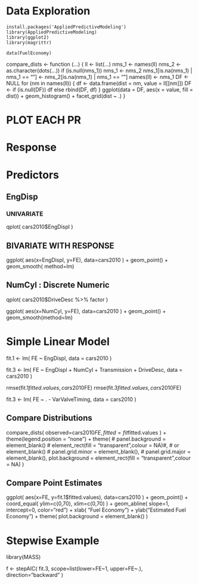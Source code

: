 # Data Exploration

    install.packages('AppliedPredictiveModeling')
    library(AppliedPredictiveModeling)
    library(ggplot2)
    library(magrittr)

    data(FuelEconomy)


compare_dists <- function (...) 
{
    ll <- list(...)
    nms_1 <- names(ll)
    nms_2 <- as.character(dots(...))
    if (is.null(nms_1)) 
        nms_1 <- nms_2
    nms_1[is.na(nms_1) | nms_1 == ""] <- nms_2[is.na(nms_1) | 
        nms_1 == ""]
    names(ll) <- nms_1
    DF <- NULL
    for (nm in names(ll)) {
        df <- data.frame(dist = nm, value = ll[[nm]])
        DF <- if (is.null(DF)) 
            df
        else rbind(DF, df)
    }
    ggplot(data = DF, aes(x = value, fill = dist)) + geom_histogram() + 
        facet_grid(dist ~ .)
}


# PLOT EACH PR

# Response


# Predictors

## EngDisp
### UNIVARIATE
qplot( cars2010$EngDispl )



## BIVARIATE WITH RESPONSE
ggplot( aes(x=EngDispl, y=FE), data=cars2010 ) +
  geom_point() +
  geom_smooth( method=lm)



## NumCyl : Discrete Numeric
qplot( cars2010$DriveDesc %>% factor )


ggplot( aes(x=NumCyl, y=FE), data=cars2010 ) +
  geom_point() +
  geom_smooth(method=lm)


# Simple Linear Model

fit.1 <- lm( FE ~ EngDispl, data = cars2010 )


fit.3 <- lm( FE ~ EngDispl + NumCyl + Transmission + DriveDesc, data = cars2010 )

rmse(fit.1$fitted.values, cars2010$FE)
rmse(fit.3$fitted.values, cars2010$FE)

fit.3 <- lm( FE ~ . - VarValveTiming, data = cars2010 )

## Compare Distributions
compare_dists( observed=cars2010$FE, fitted=fit$fitted.values ) +
  theme(legend.position = "none") +
  theme(
    # panel.background = element_blank() # element_rect(fill = "transparent",colour = NA)#, # or element_blank()
    # panel.grid.minor = element_blank(), 
    # panel.grid.major = element_blank(),
    plot.background  = element_rect(fill = "transparent",colour = NA)
  )


## Compare Point Estimates

ggplot( aes(x=FE, y=fit.1$fitted.values), data=cars2010 ) + geom_point() + 
  coord_equal( ylim=c(0,70), xlim=c(0,70) ) + 
  geom_abline( slope=1, intercept=0, color="red") +
  xlab( "Fuel Economy") + 
  ylab("Estimated Fuel Economy") + 
  theme( plot.background = element_blank() )

# Stepwise Example

library(MASS)

f <- stepAIC( fit.3, scope=list(lower=FE~1, upper=FE~.), direction="backward" ) 
